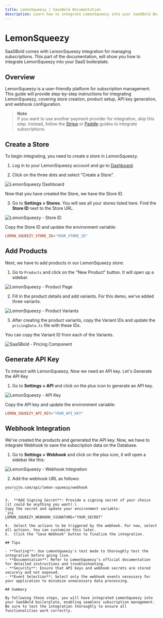 ```yaml
---
title: LemonSqueezy | SaasBold Documentation
description: Learn how to integrate LemonSqueezy into your SaaSBold Boilerplate for managing payment and subscriptions.
---
```


# LemonSqueezy

SaaSBold comes with LemonSqueezy integration for managing subscriptions. This part of the documentation, will show you how to integrate LemonSqueezy into your SaaS boilerplate.

## Overview

LemonSqueezy is a user-friendly platform for subscription management. This guide will provide step-by-step instructions for integrating LemonSqueezy, covering store creation, product setup, API key generation, and webhook configuration.

> **Note**\
> If you want to use another payment provider for integration, skip this step. Instead, follow the [Stripe](/docs/integrations/stripe) or [Paddle](/docs/integrations/paddle) guides to integrate subscriptions.

## Create a Store

To begin integrating, you need to create a store in LemonSqueezy.

1. Log in to your LemonSqueezy account and go to [Dashboard](https://app.lemonsqueezy.com/dashboard).

2. Click on the three dots and select "Create a Store".

![LemonSqueezy Dashboard](/images/docs/integrations/lemonsqueezy/create-store/step-2.png)

Now that you have created the Store, we have the Store ID.

3. Go to **Settings > Stores**. You will see all your stores listed here. Find the **Store ID** next to the Store URL.

![LemonSqueezy - Store ID](/images/docs/integrations/lemonsqueezy/create-store/step-3.png)

Copy the Store ID and update the environment variable:

```ini
LEMON_SQUEEZY_STORE_ID="YOUR_STORE_ID"
   ```

## Add Products

Next, we have to add products in our LemonSqueezy store:

1. Go to `Products` and click on the "New Product" button. It will open up a sidebar.

![LemonSqueezy - Product Page](/images/docs/integrations/lemonsqueezy/add-products/step-1.png)

2. Fill in the product details and add variants. For this demo, we've added three variants.

![LemonSqueezy - Product Variants](/images/docs/integrations/lemonsqueezy/add-products/step-2.png)

3. After creating the product variants, copy the Variant IDs and update the `pricingData.ts` file with these IDs.

You can copy the Variant ID from each of the Variants.

![SaaSBold - Pricing Component](/images/docs/integrations/lemonsqueezy/add-products/step-3.png)

## Generate API Key

To interact with LemonSqueezy, Now we need an API key. Let's Generate the API Key

1. Go to **Settings > API** and click on the plus icon to generate an API key.

![LemonSqueezy - API Key](/images/docs/integrations/lemonsqueezy/generate-api-key/step-1.png)

Copy the API key and update the environment variable:

```ini
LEMON_SQUEEZY_API_KEY="YOUR_API_KEY"
   ```

## Webhook Integration

We’ve created the products and generated the API key. Now, we have to integrate Webhook to save the subscription data on the Database.

1.  Go to **Settings > Webhook** and click on the plus icon, it will open a sidebar like this:

![LemonSqueezy - Webhook Integration](/images/docs/integrations/lemonsqueezy/webhook/step-1.png)

2.  Add the webhook URL as follows:

```
yoursite.com/api/lemon-squeezy/webhook
    ```

3.  **Add Signing Secret**: Provide a signing secret of your choice (it could be anything you want).\
Copy the secret and update your environment variable:
`ini
LEMON_SQUEEZY_WEBHOOK_SIGNATURE="YOUR_SECRET"
`
4.  Select the actions to be triggered by the webhook. For now, select all actions. You can customize this later.
5.  Click the "Save Webhook" button to finalize the integration.

## Tips

- **Testing**: Use LemonSqueezy's test mode to thoroughly test the integration before going live.
- **Documentation**: Refer to LemonSqueezy’s official documentation for detailed instructions and troubleshooting.
- **Security**: Ensure that API keys and webhook secrets are stored securely and not exposed.
- **Event Selection**: Select only the webhook events necessary for your application to minimize unnecessary data processing.

## Summary

By following these steps, you will have integrated LemonSqueezy into your SaaSBold boilerplate, enabling seamless subscription management. Be sure to test the integration thoroughly to ensure all functionalities work correctly.
